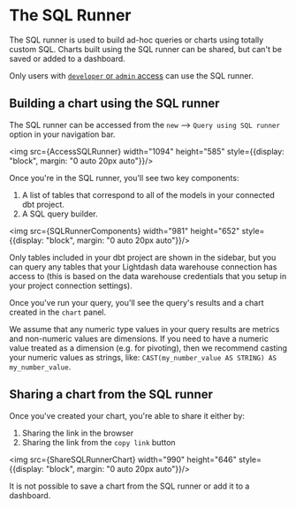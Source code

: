 
# The SQL Runner

The SQL runner is used to build ad-hoc queries or charts using totally custom SQL. Charts built using the SQL runner can be shared, but can't be saved or added to a dashboard.

Only users with [`developer` or `admin` access](/references/roles) can use the SQL runner. 

## Building a chart using the SQL runner

The SQL runner can be accessed from the `new` --> `Query using SQL runner` option in your navigation bar.

<img src={AccessSQLRunner} width="1094" height="585" style={{display: "block", margin: "0 auto 20px auto"}}/>

Once you're in the SQL runner, you'll see two key components:

1. A list of tables that correspond to all of the models in your connected dbt project.
2. A SQL query builder.

<img src={SQLRunnerComponents} width="981" height="652" style={{display: "block", margin: "0 auto 20px auto"}}/>

Only tables included in your dbt project are shown in the sidebar, but you can query any tables that your Lightdash data warehouse connection has access to (this is based on the data warehouse credentials that you setup in your project connection settings). 

Once you've run your query, you'll see the query's results and a chart created in the `chart` panel. 

We assume that any numeric type values in your query results are metrics and non-numeric values are dimensions. If you need to have a numeric value treated as a dimension (e.g. for pivoting), then we recommend casting your numeric values as strings, like: `CAST(my_number_value AS STRING) AS my_number_value`.

## Sharing a chart from the SQL runner

Once you've created your chart, you're able to share it either by:

1. Sharing the link in the browser
2. Sharing the link from the `copy link` button

<img src={ShareSQLRunnerChart} width="990" height="646" style={{display: "block", margin: "0 auto 20px auto"}}/>

It is not possible to save a chart from the SQL runner or add it to a dashboard. 